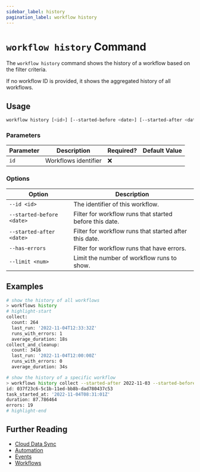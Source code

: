 ```yaml
---
sidebar_label: history
pagination_label: workflow history
---
```


# `workflow history` Command

The `workflow history` command shows the history of a workflow based on the filter criteria.

If no workflow ID is provided, it shows the aggregated history of all workflows.

## Usage

```bash
workflow history [<id>] [--started-before <date>] [--started-after <date>] [--has-errors] [--limit <num>]
```

### Parameters

| Parameter | Description          | Required? | Default Value |
| --------- | -------------------- | --------- | ------------- |
| `id`      | Workflows identifier | ❌        |               |

### Options

| Option                    | Description                                             |
| ------------------------- | ------------------------------------------------------- |
| `--id <id>`               | The identifier of this workflow.                        |
| `--started-before <date>` | Filter for workflow runs that started before this date. |
| `--started-after <date>`  | Filter for workflow runs that started after this date.  |
| `--has-errors`            | Filter for workflow runs that have errors.              |
| `--limit <num>`           | Limit the number of workflow runs to show.              |

## Examples

```bash
# show the history of all workflows
> workflows history
# highlight-start
collect:
  count: 264
  last_run: '2022-11-04T12:33:32Z'
  runs_with_errors: 1
  average_duration: 18s
collect_and_cleanup:
  count: 3416
  last_run: '2022-11-04T12:00:00Z'
  runs_with_errors: 0
  average_duration: 34s

# show the history of a specific workflow
> workflows history collect --started-after 2022-11-03 --started-before 2022-11-05 --has-errors --limit 10
id: 037f23c6-5c1b-11ed-bb8b-dad780437c53
task_started_at: '2022-11-04T08:31:01Z'
duration: 87.786464
errors: 19
# highlight-end
```

## Further Reading

- [Cloud Data Sync](../../../../concepts/cloud-data-sync/index.mdx)
- [Automation](../../../../concepts/automation/index.mdx)
- [Events](../../../events/index.mdx)
- [Workflows](../../../workflows/index.mdx)
